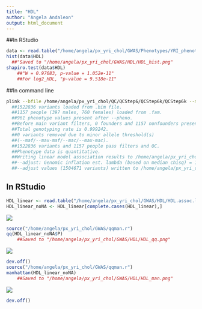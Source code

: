 ```yaml
---
title: "HDL"
author: "Angela Andaleon"
output: html_document
---
```


##In RStudio

```r
data <- read.table("/home/angela/px_yri_chol/GWAS/Phenotypes/YRI_phenotypes.txt", header = T)
hist(data$HDL)
  ##"Saved to "/home/angela/px_yri_chol/GWAS/HDL/HDL_hist.png"
shapiro.test(data$HDL)
	##"W = 0.97683, p-value = 1.052e-11"
	##For log2_HDL, "p-value = 9.518e-11"
```

##In command line

```bash
plink --bfile /home/angela/px_yri_chol/QC/QCStep6/QCStep6k/QCStep6k --maf 0.05 --linear --adjust --pheno /home/angela/px_yri_chol/GWAS/Phenotypes/YRI_phenotypes.txt --pheno-name HDL --out /home/angela/px_yri_chol/GWAS/HDL/HDL
  ##1522836 variants loaded from .bim file.
  ##1157 people (397 males, 760 females) loaded from .fam.
  ##961 phenotype values present after --pheno.
  ##Before main variant filters, 0 founders and 1157 nonfounders present.
  ##Total genotyping rate is 0.999242.
  ##0 variants removed due to minor allele threshold(s)
  ##(--maf/--max-maf/--mac/--max-mac).
  ##1522836 variants and 1157 people pass filters and QC.
  ##Phenotype data is quantitative.
  ##Writing linear model association results to /home/angela/px_yri_chol/GWAS/HDL/HDL.assoc.linear ... done.
  ##--adjust: Genomic inflation est. lambda (based on median chisq) = 1.
  ##--adjust values (1504671 variants) written to /home/angela/px_yri_chol/GWAS/HDL/HDL.assoc.linear.adjusted .
```

## In RStudio

```r
HDL_linear <- read.table("/home/angela/px_yri_chol/GWAS/HDL/HDL.assoc.linear", header = T)
HDL_linear_noNA <- HDL_linear[complete.cases(HDL_linear),]
```
![](/home/angela/px_yri_chol/GWAS/HDL/HDL_topSNPs.png)
```r
source("/home/angela/px_yri_chol/GWAS/qqman.r")
qq(HDL_linear_noNA$P)
	##Saved to "/home/angela/px_yri_chol/GWAS/HDL/HDL_qq.png"
```
![](/home/angela/px_yri_chol/GWAS/HDL/HDL_qq.png)
```r
dev.off()
source("/home/angela/px_yri_chol/GWAS/qqman.r")
manhattan(HDL_linear_noNA)
	##Saved to "/home/angela/px_yri_chol/GWAS/HDL/HDL_man.png"
```
![](/home/angela/px_yri_chol/GWAS/HDL/HDL_man.png)
```r
dev.off()
```